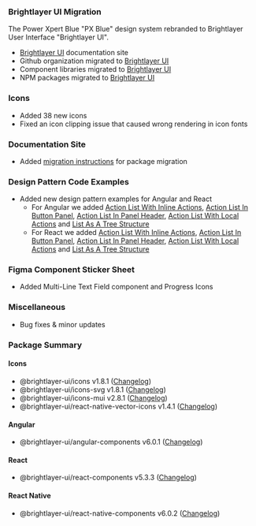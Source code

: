 ### Brightlayer UI Migration

The Power Xpert Blue "PX Blue" design system rebranded to Brightlayer User Interface "Brightlayer UI".

-   [Brightlayer UI](https://brightlayer-ui.github.io/) documentation site
-   Github organization migrated to [Brightlayer UI](https://github.com/brightlayer-ui)
-   Component libraries migrated to [Brightlayer UI](https://brightlayer-ui-components.github.io/)
-   NPM packages migrated to [Brightlayer UI](https://www.npmjs.com/org/brightlayerui)

### Icons

-   Added 38 new icons
-   Fixed an icon clipping issue that caused wrong rendering in icon fonts

### Documentation Site

-   Added [migration instructions](https://brightlayer-ui.github.io/migration) for package migration

### Design Pattern Code Examples

-   Added new design pattern examples for Angular and React
    -   For Angular we added [Action List With Inline Actions](https://stackblitz.com/github/brightlayer-ui/angular-design-patterns/tree/master?file=src%2Fapp%2Fpages%2Flist%2Finline-actions%2Finline-actions.component.html), [Action List In Button Panel](https://stackblitz.com/github/brightlayer-ui/angular-design-patterns/tree/master?file=src%2Fapp%2Fpages%2Flist%2Finline-button-panel%2Finline-button-panel.component.html), [Action List In Panel Header](https://stackblitz.com/github/brightlayer-ui/angular-design-patterns/tree/master?file=src%2Fapp%2Fpages%2Flist%2Fin-panel-header%2Fin-panel-header.component.html), [Action List With Local Actions](https://stackblitz.com/github/brightlayer-ui/angular-design-patterns/tree/master?file=src%2Fapp%2Fpages%2Flist%2Finline-local-actions%2Finline-local-actions.component.html) and [List As A Tree Structure](https://stackblitz.com/github/brightlayer-ui/angular-design-patterns/tree/master?file=src%2Fapp%2Fpages%2Flist%2Ftree%2Ftree.component.html)
    -   For React we added [Action List With Inline Actions](https://codesandbox.io/s/github/brightlayer-ui/react-design-patterns/tree/master?file=/src/pages/lists/action-list/action-list-inline/index.tsx&initialpath=/action-list-inline), [Action List In Button Panel](https://codesandbox.io/s/github/brightlayer-ui/react-design-patterns/tree/master?file=/src/pages/lists/action-list/action-list-button-panel/index.tsx&initialpath=/action-list-button-panel), [Action List In Panel Header](https://codesandbox.io/s/github/brightlayer-ui/react-design-patterns/tree/master?file=/src/pages/lists/action-list/action-list-panel-header/index.tsx&initialpath=/action-list-panel-header), [Action List With Local Actions](https://codesandbox.io/s/github/brightlayer-ui/react-design-patterns/tree/master?file=/src/pages/lists/action-list/action-list-local-actions/index.tsx&initialpath=/action-list-local-actions) and [List As A Tree Structure](https://codesandbox.io/s/github/brightlayer-ui/react-design-patterns/tree/master?file=/src/pages/lists/tree-structure-list/index.tsx&initialpath=/tree-structure-list)

### Figma Component Sticker Sheet

-   Added Multi-Line Text Field component and Progress Icons

### Miscellaneous

-   Bug fixes & minor updates

### Package Summary

#### Icons

-   @brightlayer-ui/icons v1.8.1 ([Changelog](https://github.com/brightlayer-ui/icons/blob/master/CHANGELOG.md))
-   @brightlayer-ui/icons-svg v1.8.1 ([Changelog](https://github.com/brightlayer-ui/icons/blob/master/CHANGELOG.md))
-   @brightlayer-ui/icons-mui v2.8.1 ([Changelog](https://github.com/brightlayer-ui/icons/blob/master/mui/CHANGELOG.md))
-   @brightlayer-ui/react-native-vector-icons v1.4.1 ([Changelog](https://github.com/brightlayer-ui/icons/blob/master/rn-vector/CHANGELOG.md))

#### Angular

-   @brightlayer-ui/angular-components v6.0.1 ([Changelog](https://github.com/brightlayer-ui/angular-component-library/blob/master/CHANGELOG.md))

#### React

-   @brightlayer-ui/react-components v5.3.3 ([Changelog](https://github.com/brightlayer-ui/react-component-library/blob/master/CHANGELOG.md))

#### React Native

-   @brightlayer-ui/react-native-components v6.0.2 ([Changelog](https://github.com/brightlayer-ui/react-native-component-library/blob/master/CHANGELOG.md))
